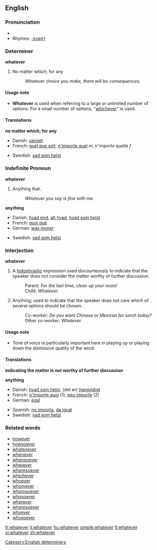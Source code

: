 ==English==

{{rank|George|influence|March|668|whatever|reach|secret|showed}}

===Pronunciation===
*{{audio|en-us-whatever.ogg|Audio (US)}}
*Rhymes: [[Rhymes:English:-ɛvə(r)|-ɛvə(r)]]

===Determiner===
'''whatever'''

# No matter which; for any
#: ''Whatever choice you make, there will be consequences.''

====Usage note====
*'''Whatever''' is used when referring to a large or unlimited number of options.  For a small number of options, "[[whichever]]" is used.

====Translations====

'''no matter which; for any'''
{{top}}
*Danish: [[uanset]]
*French: [[quel que soit]], [[n'importe quel]] ''m'', n'importe quelle ''f''
{{mid}}
*Swedish: [[vad som helst]]
{{bottom}}

=== Indefinite Pronoun ===
'''whatever'''

# Anything that.
#: ''Whatever you say is fine with me.''

'''anything'''
{{top}}
*Danish: [[hvad end]], [[alt hvad]], [[hvad som helst]]
*French: [[quoi que]]
*German: [[was immer]]
{{mid}}
*Swedish: [[vad som helst]]
{{bottom}}

===Interjection===
'''whatever'''

# A [[holophrastic]] expression used discourteously to indicate that the speaker does not consider the matter worthy of further discussion.
#:Parent: ''For the last time, clean up your room!''
#:Child: ''Whatever.''
# Anything; used to indicate that the speaker does not care which of several options should be chosen.
#:Co-worker: ''Do you want Chinese or Mexican for lunch today?''
#:Other co-worker: ''Whatever.''

====Usage note====
*Tone of voice is particularly important here in playing up or playing down the dismissive quality of the word.

====Translations====
'''indicating the matter is not worthy of further discussion'''
{{top}}
{{mid}}
{{bottom}}

'''anything'''
{{top}}
*Danish: [[hvad som helst]], (det er) [[ligegyldigt]]
*French: [[n'importe quoi]] (1), [[peu importe]] (2)
*German: [[egal]]
{{mid}}
*Spanish: [[no importa]], [[da igual]]
*Swedish: [[vad som helst]]
{{bottom}}

===Related words===
*[[however]]
*[[howsoever]]
*[[whatsoever]]
*[[whenever]]
*[[whensoever]]
*[[wherever]]
*[[wheresoever]]
*[[whichever]]
*[[whoever]]
*[[whomever]]
*[[whomsoever]]
*[[whosoever]]
*[[wherever]]
*[[wheresoever]]
*[[whyever]]
*[[whysoever]]

[[Category:English determiners]]

[[fr:whatever]]
[[it:whatever]]
[[hu:whatever]]
[[simple:whatever]]
[[fi:whatever]]
[[vi:whatever]]
[[zh:whatever]]